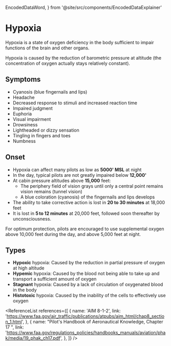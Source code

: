   EncodedDataWord,
} from '@site/src/components/EncodedDataExplainer'

# Hypoxia

Hypoxia is a state of oxygen deficiency in the body sufficient to impair
functions of the brain and other organs.

Hypoxia is caused by the reduction of barometric pressure at altitude (the
concentration of oxygen actually stays relatively constant).

## Symptoms

- Cyanosis (blue fingernails and lips)
- Headache
- Decreased response to stimuli and increased reaction time
- Impaired judgment
- Euphoria
- Visual impairment
- Drowsiness
- Lightheaded or dizzy sensation
- Tingling in fingers and toes
- Numbness

## Onset

- Hypoxia can affect many pilots as low as **5000' MSL** at night
- In the day, typical pilots are not greatly impaired below **12,000'**
- At cabin pressure altitudes above **15,000** feet:
  - The periphery field of vision grays until only a central point remains
    vision remains (tunnel vision)
  - A blue coloration (cyanosis) of the fingernails and lips develops
- The ability to take corrective action is lost in **20 to 30 minutes** at
  18,000 feet
- It is lost in **5 to 12 minutes** at 20,000 feet, followed soon thereafter by
  unconsciousness.

For optimum protection, pilots are encouraged to use supplemental oxygen above
10,000 feet during the day, and above 5,000 feet at night.

## Types

- **Hypoxic** hypoxia: Caused by the reduction in partial pressure of oxygen at
  high altitude
- **Hypemic** hypoxia: Caused by the blood not being able to take up and
  transport a sufficient amount of oxygen
- **Stagnant** hypoxia: Caused by a lack of circulation of oxygenated blood in
  the body
- **Histotoxic** hypoxia: Caused by the inability of the cells to effectively
  use oxygen

<ReferenceList
  references={[
    {
      name: 'AIM 8-1-2',
      link: 'https://www.faa.gov/air_traffic/publications/atpubs/aim_html/chap8_section_1.html',
    },
    {
      name: "Pilot's Handbook of Aeronautical Knowledge, Chapter 17 ",
      link: 'https://www.faa.gov/regulations_policies/handbooks_manuals/aviation/phak/media/19_phak_ch17.pdf',
    },
  ]}
/>
